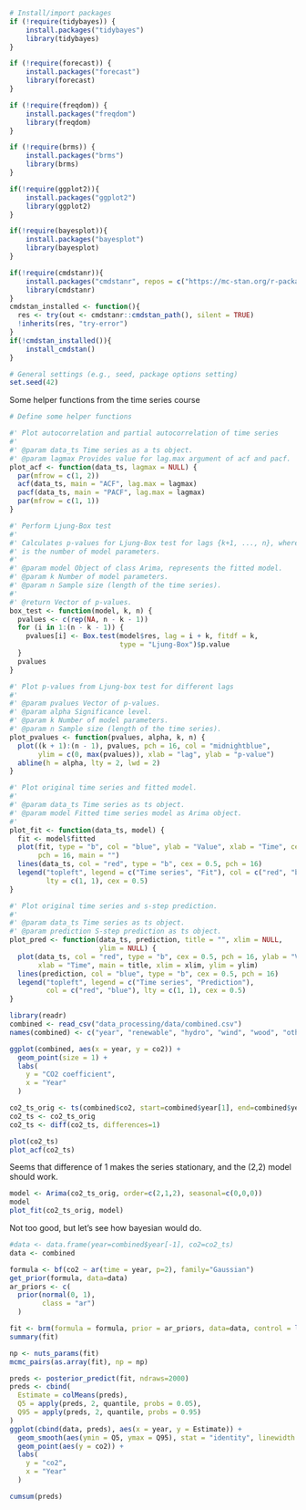 ```r
# Install/import packages
if (!require(tidybayes)) {
    install.packages("tidybayes")
    library(tidybayes)
}

if (!require(forecast)) {
    install.packages("forecast")
    library(forecast)
}

if (!require(freqdom)) {
    install.packages("freqdom")
    library(freqdom)
}

if (!require(brms)) {
    install.packages("brms")
    library(brms)
}

if(!require(ggplot2)){
    install.packages("ggplot2")
    library(ggplot2)
}

if(!require(bayesplot)){
    install.packages("bayesplot")
    library(bayesplot)
}

if(!require(cmdstanr)){
    install.packages("cmdstanr", repos = c("https://mc-stan.org/r-packages/", getOption("repos")))
    library(cmdstanr)
}
cmdstan_installed <- function(){
  res <- try(out <- cmdstanr::cmdstan_path(), silent = TRUE)
  !inherits(res, "try-error")
}
if(!cmdstan_installed()){
    install_cmdstan()
}
```

```r
# General settings (e.g., seed, package options setting)
set.seed(42)
```

Some helper functions from the time series course
```r
# Define some helper functions

#' Plot autocorrelation and partial autocorrelation of time series
#'
#' @param data_ts Time series as a ts object.
#' @param lagmax Provides value for lag.max argument of acf and pacf.
plot_acf <- function(data_ts, lagmax = NULL) {
  par(mfrow = c(1, 2))
  acf(data_ts, main = "ACF", lag.max = lagmax)
  pacf(data_ts, main = "PACF", lag.max = lagmax)
  par(mfrow = c(1, 1))
}

#' Perform Ljung-Box test
#'
#' Calculates p-values for Ljung-Box test for lags {k+1, ..., n}, where k
#' is the number of model parameters.
#'
#' @param model Object of class Arima, represents the fitted model.
#' @param k Number of model parameters.
#' @param n Sample size (length of the time series).
#'
#' @return Vector of p-values.
box_test <- function(model, k, n) {
  pvalues <- c(rep(NA, n - k - 1))
  for (i in 1:(n - k - 1)) {
    pvalues[i] <- Box.test(model$res, lag = i + k, fitdf = k,
                           type = "Ljung-Box")$p.value
  }
  pvalues
}

#' Plot p-values from Ljung-box test for different lags
#'
#' @param pvalues Vector of p-values.
#' @param alpha Significance level.
#' @param k Number of model parameters.
#' @param n Sample size (length of the time series).
plot_pvalues <- function(pvalues, alpha, k, n) {
  plot((k + 1):(n - 1), pvalues, pch = 16, col = "midnightblue",
       ylim = c(0, max(pvalues)), xlab = "lag", ylab = "p-value")
  abline(h = alpha, lty = 2, lwd = 2)
}

#' Plot original time series and fitted model.
#'
#' @param data_ts Time series as ts object.
#' @param model Fitted time series model as Arima object.
#'
plot_fit <- function(data_ts, model) {
  fit <- model$fitted
  plot(fit, type = "b", col = "blue", ylab = "Value", xlab = "Time", cex = 0.5,
       pch = 16, main = "")
  lines(data_ts, col = "red", type = "b", cex = 0.5, pch = 16)
  legend("topleft", legend = c("Time series", "Fit"), col = c("red", "blue"),
         lty = c(1, 1), cex = 0.5)
}

#' Plot original time series and s-step prediction.
#'
#' @param data_ts Time series as ts object.
#' @param prediction S-step prediction as ts object.
plot_pred <- function(data_ts, prediction, title = "", xlim = NULL,
                      ylim = NULL) {
  plot(data_ts, col = "red", type = "b", cex = 0.5, pch = 16, ylab = "Value",
       xlab = "Time", main = title, xlim = xlim, ylim = ylim)
  lines(prediction, col = "blue", type = "b", cex = 0.5, pch = 16)
  legend("topleft", legend = c("Time series", "Prediction"),
         col = c("red", "blue"), lty = c(1, 1), cex = 0.5)
}
```

```r
library(readr)
combined <- read_csv("data_processing/data/combined.csv")
names(combined) <- c("year", "renewable", "hydro", "wind", "wood", "other_renewable", "fossil", "oil", "coal", "gas", "peat", "other_fossil", "nuclear", "import", "other", "renewable_share", "co2", "co2_equivalent", "co2_lifecycle")
```

```r
ggplot(combined, aes(x = year, y = co2)) + 
  geom_point(size = 1) +
  labs(
    y = "CO2 coefficient", 
    x = "Year"
  ) 
```

```r
co2_ts_orig <- ts(combined$co2, start=combined$year[1], end=combined$year[length(combined$year)])
co2_ts <- co2_ts_orig
co2_ts <- diff(co2_ts, differences=1)

plot(co2_ts)
plot_acf(co2_ts)
```
Seems that difference of 1 makes the series stationary, and the (2,2) model should work. 
```r
model <- Arima(co2_ts_orig, order=c(2,1,2), seasonal=c(0,0,0))
model
plot_fit(co2_ts_orig, model)
```
Not too good, but let's see how bayesian would do.

```r
#data <- data.frame(year=combined$year[-1], co2=co2_ts)
data <- combined
```

```r
formula <- bf(co2 ~ ar(time = year, p=2), family="Gaussian")
get_prior(formula, data=data)
ar_priors <- c(
  prior(normal(0, 1), 
        class = "ar")
  )
```
```r
fit <- brm(formula = formula, prior = ar_priors, data=data, control = list(adapt_delta=0.9), iter = 10000)
summary(fit)
```

```r
np <- nuts_params(fit)
mcmc_pairs(as.array(fit), np = np)
```
```r
preds <- posterior_predict(fit, ndraws=2000)
preds <- cbind(
  Estimate = colMeans(preds), 
  Q5 = apply(preds, 2, quantile, probs = 0.05),
  Q95 = apply(preds, 2, quantile, probs = 0.95)
)
ggplot(cbind(data, preds), aes(x = year, y = Estimate)) +
  geom_smooth(aes(ymin = Q5, ymax = Q95), stat = "identity", linewidth = 0.5) +
  geom_point(aes(y = co2)) + 
  labs(
    y = "co2", 
    x = "Year"
  ) 
```

```r
cumsum(preds)
```